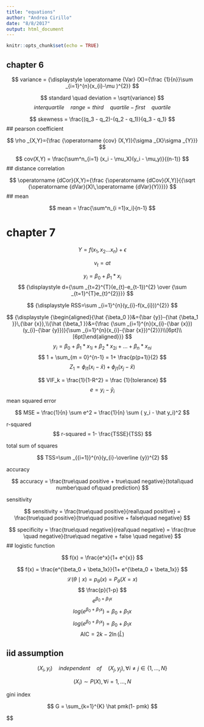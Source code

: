 ```yaml
---
title: "equations"
author: "Andrea Cirillo"
date: "8/8/2017"
output: html_document
---
```


```r
knitr::opts_chunk$set(echo = TRUE)
```

## chapter 6

$$
variance = {\displaystyle \operatorname {Var} (X)={\frac {1}{n}}\sum _{i=1}^{n}(x_{i}-\mu )^{2}}
$$


$$
standard \quad deviation = \sqrt{variance}
$$
$$
interquartile \quad range = third \quad quartile - first \quad quartile
$$


$$
skewness = \frac{(q_3 - q_2)-(q_2 - q_1)}{q_3 - q_1}
$$
## pearson coefficient

$$
\rho _{X,Y}={\frac {\operatorname {cov} (X,Y)}{\sigma _{X}\sigma _{Y}}}
$$

$$
cov(X,Y) = \frac{\sum^n_{i=1} (x_i - \mu_X)(y_i -  \mu_y)}{(n-1)}
$$
## distance correlation

$$
\operatorname {dCor}(X,Y)={\frac  {\operatorname {dCov}(X,Y)}{{\sqrt  {\operatorname {dVar}(X)\,\operatorname {dVar}(Y)}}}}
$$
## mean

$$
mean = \frac{\sum^n_{i =1}x_i}{n-1}
$$

# chapter 7

$$
Y = f(x_1, x_2 ... x_n)+ \epsilon
$$

$$
v_t =  at
$$

$$
y_i = \beta_0 + \beta_1*x_i
$$
$$
{\displaystyle d={\sum _{t=2}^{T}(e_{t}-e_{t-1})^{2} \over {\sum _{t=1}^{T}e_{t}^{2}}}}
$$

$$
{\displaystyle RSS=\sum _{i=1}^{n}(y_{i}-f(x_{i}))^{2}}
$$


$$
{\displaystyle {\begin{aligned}{\hat {\beta_0 }}&={\bar {y}}-{\hat {\beta_1 }}\,{\bar {x}},\\{\hat {\beta_1 }}&={\frac {\sum _{i=1}^{n}(x_{i}-{\bar {x}})(y_{i}-{\bar {y}})}{\sum _{i=1}^{n}(x_{i}-{\bar {x}})^{2}}}\\[6pt]\\[6pt]\end{aligned}}}
$$
$$
y_i = \beta_0 + \beta_1*x_{1i} +\beta_2*x_{2i}+...+\beta_n*x_{ni}
$$
$$
1 + \sum_{m = 0}^{n-1} = 1+ \frac{p(p+1)}{2}
$$
$$
Z_{1} = \phi_{i1}(x_i-\hat x) + \phi_{j1}(x_j - \hat x)
$$


$$
VIF_k = \frac{1}{1-R^2} = \frac {1}{tolerance}
$$
$$
e = y_i - \hat y_i
$$
mean squared error

$$
MSE = \frac{1}{n} \sum e^2 = \frac{1}{n} \sum ( y_i - \hat y_i)^2
$$

r-squared
$$
r-squared = 1- \frac{TSSE}{TSS}
$$

total sum of squares

$$
TSS=\sum _{{i=1}}^{n}(y_{i}-\overline {y})^{2}
$$


accuracy

$$
accuracy = \frac{true\quad positive + true\quad negative}{total\quad number\quad of\quad prediction}
$$


sensitivity

$$
sensitivity = \frac{true\quad positive}{real\quad positive} = \frac{true\quad positive}{true\quad positive + false\quad negative}
$$


$$
specificity = \frac{true\quad negative}{real\quad negative} = \frac{true \quad negative}{true\quad negative + false \quad negative}
$$
## logistic function

$$
f(x) = \frac{e^x}{1+ e^{x}}
$$

$$
f(x) = \frac{e^{\beta_0 + \beta_1x}}{1+ e^{\beta_0 + \beta_1x}}
$$
$$
{\displaystyle {\mathcal {L}}(\theta \mid x)=p_{\theta }(x)=P_{\theta }(X=x)}
$$
$$
\frac{p}{1-p}
$$
$$
e^{\beta_0 + \beta_1x}
$$
$$
log(e^{\beta_0 + \beta_1x}) = \beta_0 + \beta_1x
$$
$$
log(e^{\beta_0 + \beta_1x}) = \beta_0 + \beta_1x
$$
$$
{\displaystyle \mathrm {AIC} =2k-2\ln({\hat {L}})}
$$

## iid assumption

$$
(X_i,y_i)\quad independent\quad of \quad(X_j,y_j), \forall i \neq j \in \{1,...,N\}
$$

$$
(X_i) \sim P(X), \forall i = 1,...,N
$$

gini index

$$
G = \sum_{k=1}^{K} \hat pmk(1- pmk)
$$


$$
